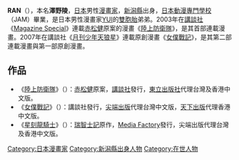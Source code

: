 {{primarysources|time=2011-01-20T05:40:17+00:00}}
'''RAN'''（{{bd|1982年|1月3日|||R}}），本名'''澤野陵'''，[[日本|日本]]男性[[漫畫家|漫畫家]]，[[新潟縣|新潟縣]]出身，[[日本動漫專門學校|日本動漫專門學校]]（JAM）畢業，是日本男性漫畫家[[YUI_(漫畫家)|YUI]]的[[雙胞胎|雙胞胎]]弟弟。2003年在[[講談社|講談社]]《[[Magazine_Special|Magazine Special]]》連載[[赤松健|赤松健]]原案的漫畫《[[陸上防衛隊|陸上防衛隊]]》，是其首部連載漫畫。2007年在講談社《[[月刊少年天狼星|月刊少年天狼星]]》連載原創漫畫《[[女僕戰記|女僕戰記]]》，是其第二部連載漫畫與第一部原創漫畫。

==作品==
*《[[陸上防衛隊|陸上防衛隊]]》（{{lang|ja|陸上防衛隊まおちゃん}}）：[[赤松健|赤松健]]原案，[[講談社|講談社]]發行，[[東立出版社|東立出版社]]代理台灣及香港中文版。
*《[[女僕戰記|女僕戰記]]》（{{lang|ja|メイド戦記}}）：講談社發行，[[尖端出版|尖端出版]]代理台灣中文版，[[天下出版|天下出版]]代理香港中文版。
*《[[星刻龍騎士|星刻龍騎士]]》（{{lang|ja|星刻の竜騎士}}）：[[瑞智士記|瑞智士記]]原作，[[Media_Factory|Media Factory]]發行，尖端出版代理台灣及香港中文版。

[[Category:日本漫畫家|Category:日本漫畫家]]
[[Category:新潟縣出身人物|Category:新潟縣出身人物]]
[[Category:在世人物|Category:在世人物]]